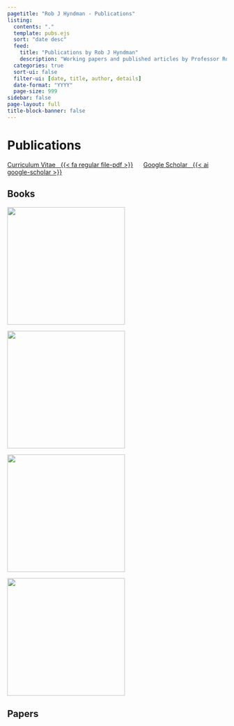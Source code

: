 ```yaml
---
pagetitle: "Rob J Hyndman - Publications"
listing:
  contents: "."
  template: pubs.ejs
  sort: "date desc"
  feed:
    title: "Publications by Rob J Hyndman"
    description: "Working papers and published articles by Professor Rob J Hyndman"
  categories: true
  sort-ui: false
  filter-ui: [date, title, author, details]
  date-format: "YYYY"
  page-size: 999
sidebar: false
page-layout: full
title-block-banner: false
---
```


# Publications

[Curriculum Vitae &nbsp; {{< fa regular file-pdf >}}](https://github.com/robjhyndman/CV/raw/master/RobHyndmanCV.pdf){.badge .badge-large}
&nbsp;&nbsp;&nbsp;&nbsp;
[Google Scholar &nbsp; {{< ai google-scholar >}}](https://scholar.google.com/citations?user=vamErfkAAAAJ){.badge .badge-large}

## Books

<div class="imgrow">
<div class="imgcolumn">
<a href="https://OTexts.org/fpp3/"><img src="/img/fpp3_cover.jpg" height=270 align="center"></a>
</div>
<div class="imgcolumn">
<a href="/expsmooth/"><img src="/expsmooth/expsmooth.jpg" height=270></a>
</div>
<div class="imgcolumn">
<a href="/forecasting/"><img src="/forecasting/fma.jpg" height=270></a>
</div>
<div class="imgcolumn">
<a href="/unbelievable/"><img src="/unbelievable/unbelievablecover-200x300.jpg" height=270></a>
</div>
</div>

## Papers
